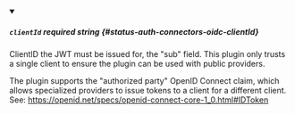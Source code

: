 
<details className="config-field" data-expandable="false" open>
<summary>

##### `clientId` <span className="config-field-required" data-required="true">required</span> <span className="config-field-type">string</span> <span className="config-field-default"></span> <span className="config-field-enum"></span> {#status-auth-connectors-oidc-clientId}

ClientID the JWT must be issued for, the "sub" field. This plugin only trusts a single
client to ensure the plugin can be used with public providers.

The plugin supports the "authorized party" OpenID Connect claim, which allows
specialized providers to issue tokens to a client for a different client.
See: https://openid.net/specs/openid-connect-core-1_0.html#IDToken

</summary>



</details>
